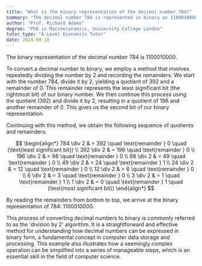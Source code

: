 ```yaml
---
title: "What is the binary representation of the decimal number 784?"
summary: "The decimal number 784 is represented in binary as 1100010000."
author: "Prof. Richard Adams"
degree: "PhD in Macroeconomics, University College London"
tutor_type: "A-Level Economics Tutor"
date: 2024-09-10
---
```


The binary representation of the decimal number $784$ is $1100010000$.

To convert a decimal number to binary, we employ a method that involves repeatedly dividing the number by $2$ and recording the remainders. We start with the number $784$, divide it by $2$, yielding a quotient of $392$ and a remainder of $0$. This remainder represents the least significant bit (the rightmost bit) of our binary number. We then continue this process using the quotient ($392$) and divide it by $2$, resulting in a quotient of $196$ and another remainder of $0$. This gives us the second bit of our binary representation.

Continuing with this method, we obtain the following sequence of quotients and remainders:

$$
\begin{align*}
784 \div 2 & = 392 \quad \text{remainder } 0 \quad (\text{least significant bit}) \\
392 \div 2 & = 196 \quad \text{remainder } 0 \\
196 \div 2 & = 98 \quad \text{remainder } 0 \\
98 \div 2 & = 49 \quad \text{remainder } 0 \\
49 \div 2 & = 24 \quad \text{remainder } 1 \\
24 \div 2 & = 12 \quad \text{remainder } 0 \\
12 \div 2 & = 6 \quad \text{remainder } 0 \\
6 \div 2 & = 3 \quad \text{remainder } 0 \\
3 \div 2 & = 1 \quad \text{remainder } 1 \\
1 \div 2 & = 0 \quad \text{remainder } 1 \quad (\text{most significant bit})
\end{align*}
$$

By reading the remainders from bottom to top, we arrive at the binary representation of $784$: $1100010000$.

This process of converting decimal numbers to binary is commonly referred to as the 'division by 2' algorithm. It is a straightforward and effective method for understanding how decimal numbers can be expressed in binary form, a fundamental concept in computer data storage and processing. This example also illustrates how a seemingly complex operation can be simplified into a series of manageable steps, which is an essential skill in the field of computer science.
    